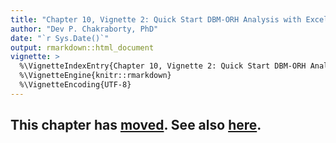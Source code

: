 ```yaml
---
title: "Chapter 10, Vignette 2: Quick Start DBM-ORH Analysis with Excel Output"
author: "Dev P. Chakraborty, PhD"
date: "`r Sys.Date()`"
output: rmarkdown::html_document
vignette: >
  %\VignetteIndexEntry{Chapter 10, Vignette 2: Quick Start DBM-ORH Analysis with Excel Output}
  %\VignetteEngine{knitr::rmarkdown}
  %\VignetteEncoding{UTF-8}
---
```


## This chapter has [moved](https://dpc10ster.github.io/RJafrocBook/quick-start-dbm-text.html). See also [here](https://dpc10ster.github.io/RJafrocBook/quick-start-or-text.html). 
